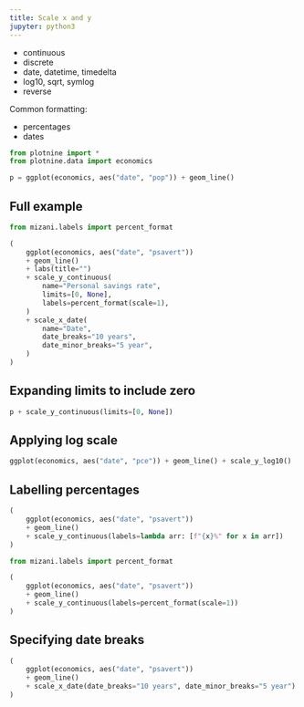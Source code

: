 ```yaml
---
title: Scale x and y
jupyter: python3
---
```


* continuous
* discrete
* date, datetime, timedelta
* log10, sqrt, symlog
* reverse

Common formatting:

* percentages
* dates

```python
from plotnine import *
from plotnine.data import economics

p = ggplot(economics, aes("date", "pop")) + geom_line()
```

## Full example

```python
from mizani.labels import percent_format

(
    ggplot(economics, aes("date", "psavert"))
    + geom_line()
    + labs(title="")
    + scale_y_continuous(
        name="Personal savings rate",
        limits=[0, None],
        labels=percent_format(scale=1),
    )
    + scale_x_date(
        name="Date",
        date_breaks="10 years",
        date_minor_breaks="5 year",
    )
)
```

## Expanding limits to include zero

```python
p + scale_y_continuous(limits=[0, None])
```

## Applying log scale

```python
ggplot(economics, aes("date", "pce")) + geom_line() + scale_y_log10()
```

## Labelling percentages

```python
(
    ggplot(economics, aes("date", "psavert"))
    + geom_line()
    + scale_y_continuous(labels=lambda arr: [f"{x}%" for x in arr])
)
```

```python
from mizani.labels import percent_format

(
    ggplot(economics, aes("date", "psavert"))
    + geom_line()
    + scale_y_continuous(labels=percent_format(scale=1))
)
```

## Specifying date breaks

```python
(
    ggplot(economics, aes("date", "psavert"))
    + geom_line()
    + scale_x_date(date_breaks="10 years", date_minor_breaks="5 year")
)
```